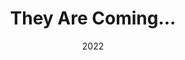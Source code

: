 ---
title: "They Are Coming..."
date: "2022"
slug: "theyarecoming"
hero_image: "./theyrcomn.png"
hero_image_alt: "They Are Coming App"
img_description: "Game POV"
language_1: "C#"
language_2: ""
language_3: ""
technology_1: "Unity"
technology_2: ""
methodology_1: ""
methodology_2: ""
statement_1: "They Are Coming is a zombie survival game that mixes together the FPS and Building genres. In this game the player 
has to survive waves of zombies while also preventing them from attacking the main building."
statement_2: "Right now the game isn't available anywhere except the developer's computers, although some day it will be deployed on Steam."
link: ""
---